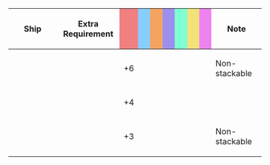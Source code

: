 {|class="wikitable" style="width:100%; text-align: center; vertical-align: middle;"
|-
! style="width: 20%;" | Ship
! style="width: 25%;" | Extra Requirement
! style="width: 5%; background-color: lightcoral;" | {{Firepower}}
! style="width: 5%; background-color: lightskyblue;" | {{Torpedo}}
! style="width: 5%; background-color: sandybrown;" | {{AA}}
! style="width: 5%; background-color: #9C8FEE;" | {{ASW}}
! style="width: 5%; background-color: #7fffd4;" | {{LOS}}
! style="width: 5%; background-color: #F2E279;" | {{Armor}}
! style="width: 5%; background-color: violet;" | {{Evasion}}
! style="width: 20%;" | Note
|-
! {{ShipLink|Souryuu/Kai Ni}}
| style="text-align:left;" | 
| +6 || || || || || ||
| style="text-align:left;" | Non-stackable
|-
! {{ShipLink|Ise/Kai Ni|Hyuuga/Kai Ni|text=Ise-class Kai Ni|link_class=Ise}}
| style="text-align:left;" | 
| +4 || || || || || ||
| style="text-align:left;" | 
|-
! {{ShipLink|Hiryuu/Kai Ni}}
| style="text-align:left;" | 
| +3 || || || || || ||
| style="text-align:left;" | Non-stackable
|}